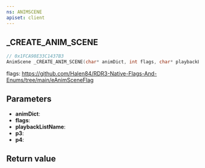 ```yaml
---
ns: ANIMSCENE
apiset: client
---
```

## _CREATE_ANIM_SCENE

```c
// 0x1FCA98E33C1437B3
AnimScene _CREATE_ANIM_SCENE(char* animDict, int flags, char* playbackListName, BOOL p3, BOOL p4);
```

flags: https://github.com/Halen84/RDR3-Native-Flags-And-Enums/tree/main/eAnimSceneFlag

## Parameters
* **animDict**:
* **flags**:
* **playbackListName**:
* **p3**:
* **p4**:

## Return value